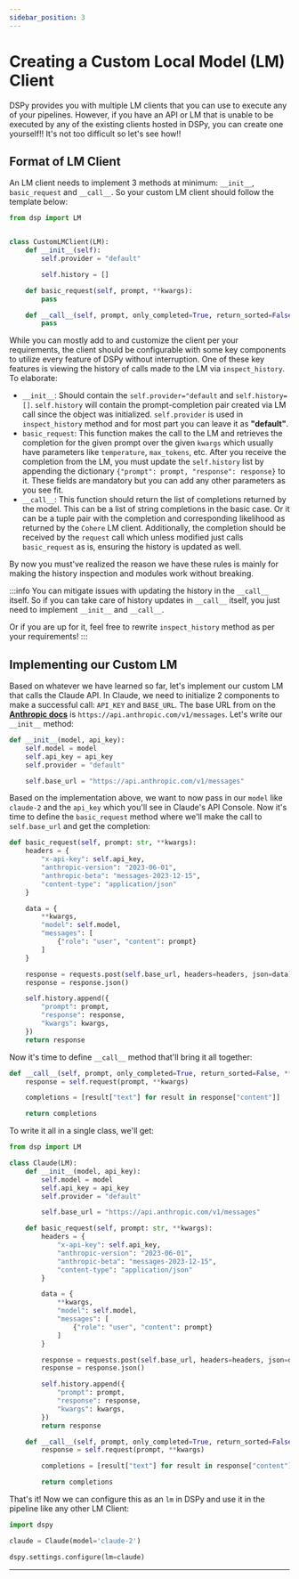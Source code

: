 ```yaml
---
sidebar_position: 3
---
```



# Creating a Custom Local Model (LM) Client

DSPy provides you with multiple LM clients that you can use to execute any of your pipelines. However, if you have an API or LM that is unable to be executed by any of the existing clients hosted in DSPy, you can create one yourself!! It's not too difficult so let's see how!!

## Format of LM Client

An LM client needs to implement 3 methods at minimum: `__init__`, `basic_request` and `__call__`. So your custom LM client should follow the template below:

```python
from dsp import LM


class CustomLMClient(LM):
    def __init__(self):
        self.provider = "default"

        self.history = []

    def basic_request(self, prompt, **kwargs):
        pass

    def __call__(self, prompt, only_completed=True, return_sorted=False, **kwargs):
        pass
```

While you can mostly add to and customize the client per your requirements, the client should be configurable with some key components to utilize every feature of DSPy without interruption. One of these key features is viewing the history of calls made to the LM via `inspect_history`. To elaborate:

* `__init__`: Should contain the `self.provider="default` and `self.history=[]`. `self.history` will contain the prompt-completion pair created via LM call since the object was initialized. `self.provider` is used in `inspect_history` method and for most part you can leave it as **"default"**.
* `basic_request`: This function makes the call to the LM and retrieves the completion for the given prompt over the given `kwargs` which usually have parameters like `temperature`, `max_tokens`, etc. After you receive the completion from the LM, you must update the `self.history` list by appending the dictionary `{"prompt": prompt, "response": response}` to it. These fields are mandatory but you can add any other parameters as you see fit.
* `__call__`: This function should return the list of completions returned by the model. This can be a list of string completions in the basic case. Or it can be a tuple pair with the completion and corresponding likelihood as returned by the `Cohere` LM client. Additionally, the completion should be received by the `request` call which unless modified just calls `basic_request` as is, ensuring the history is updated as well. 

By now you must've realized the reason we have these rules is mainly for making the history inspection and modules work without breaking.

:::info
You can mitigate issues with updating the history in the `__call__` itself. So if you can take care of history updates in `__call__` itself, you just need to implement `__init__` and `__call__`.

Or if you are up for it, feel free to rewrite `inspect_history` method as per your requirements!
:::

## Implementing our Custom LM

Based on whatever we have learned so far, let's implement our custom LM that calls the Claude API. In Claude, we need to initialize 2 components to make a successful call: `API_KEY` and `BASE_URL`. The base URL from on the [**Anthropic docs**](https://docs.anthropic.com/claude/reference/messages_post) is `https://api.anthropic.com/v1/messages`. Let's write our `__init__` method:

```python
def __init__(model, api_key):
    self.model = model
    self.api_key = api_key
    self.provider = "default"

    self.base_url = "https://api.anthropic.com/v1/messages"
```

Based on the implementation above, we want to now pass in our `model` like `claude-2` and the `api_key` which you'll see in Claude's API Console. Now it's time to define the `basic_request` method where we'll make the call to `self.base_url` and get the completion:

```python
def basic_request(self, prompt: str, **kwargs):
    headers = {
        "x-api-key": self.api_key,
        "anthropic-version": "2023-06-01",
        "anthropic-beta": "messages-2023-12-15",
        "content-type": "application/json"
    }

    data = {
        **kwargs,
        "model": self.model,
        "messages": [
            {"role": "user", "content": prompt}
        ]
    }

    response = requests.post(self.base_url, headers=headers, json=data)
    response = response.json()

    self.history.append({
        "prompt": prompt,
        "response": response,
        "kwargs": kwargs,
    })
    return response
```

Now it's time to define `__call__` method that'll bring it all together:

```python
def __call__(self, prompt, only_completed=True, return_sorted=False, **kwargs):
    response = self.request(prompt, **kwargs)

    completions = [result["text"] for result in response["content"]]

    return completions
```

To write it all in a single class, we'll get:

```python
from dsp import LM

class Claude(LM):
    def __init__(model, api_key):
        self.model = model
        self.api_key = api_key
        self.provider = "default"

        self.base_url = "https://api.anthropic.com/v1/messages"

    def basic_request(self, prompt: str, **kwargs):
        headers = {
            "x-api-key": self.api_key,
            "anthropic-version": "2023-06-01",
            "anthropic-beta": "messages-2023-12-15",
            "content-type": "application/json"
        }

        data = {
            **kwargs,
            "model": self.model,
            "messages": [
                {"role": "user", "content": prompt}
            ]
        }

        response = requests.post(self.base_url, headers=headers, json=data)
        response = response.json()

        self.history.append({
            "prompt": prompt,
            "response": response,
            "kwargs": kwargs,
        })
        return response

    def __call__(self, prompt, only_completed=True, return_sorted=False, **kwargs):
        response = self.request(prompt, **kwargs)

        completions = [result["text"] for result in response["content"]]

        return completions
```

That's it! Now we can configure this as an `lm` in DSPy and use it in the pipeline like any other LM Client:

```python
import dspy

claude = Claude(model='claude-2')

dspy.settings.configure(lm=claude)
```

***

<AuthorDetails name="Arnav Singhvi"/>